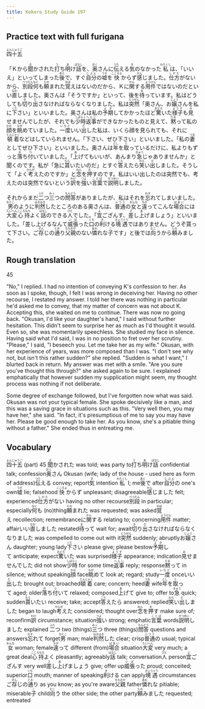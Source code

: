 ```yaml
---
title: Kokoro Study Guide 197
---
```


## Practice text with full furigana

<p>
<ruby><rb>四十五</rb><rt>よんじゅうご</rt></ruby>
</p>

<p>
「Ｋから<ruby><rb>聞</rb><rt>き</rt></ruby>かされた<ruby><rb>打</rb><rt>う</rt></ruby>ち<ruby><rb>明</rb><rt>あ</rt></ruby>け<ruby><rb>話</rb><rt>ばなし</rt></ruby>を、<ruby><rb>奥</rb><rt>おく</rt></ruby>さんに<ruby><rb>伝</rb><rt>つた</rt></ruby>える<ruby><rb>気</rb><rt>き</rt></ruby>のなかった<ruby><rb>私</rb><rt>わたくし</rt></ruby>は、「いいえ」といってしまった<ruby><rb>後</rb><rt>あと</rt></ruby>で、すぐ<ruby><rb>自分</rb><rt>じぶん</rt></ruby>の<ruby><rb>嘘</rb><rt>うそ</rt></ruby>を<ruby><rb>快</rb><rt>こころよ</rt></ruby>からず<ruby><rb>感</rb><rt>かん</rt></ruby>じました。<ruby><rb>仕方</rb><rt>しかた</rt></ruby>がないから、<ruby><rb>別段</rb><rt>べつだん</rt></ruby><ruby><rb>何</rb><rt>なに</rt></ruby>も<ruby><rb>頼</rb><rt>たの</rt></ruby>まれた<ruby><rb>覚</rb><rt>おぼ</rt></ruby>えはないのだから、Ｋに<ruby><rb>関</rb><rt>かん</rt></ruby>する<ruby><rb>用件</rb><rt>ようけん</rt></ruby>ではないのだといい<ruby><rb>直</rb><rt>なお</rt></ruby>しました。奥さんは「そうですか」といって、後を<ruby><rb>待</rb><rt>ま</rt></ruby>っています。私はどうしても<ruby><rb>切</rb><rt>き</rt></ruby>り<ruby><rb>出</rb><rt>だ</rt></ruby>さなければならなくなりました。私は<ruby><rb>突然</rb><rt>とつぜん</rt></ruby>「奥さん、お<ruby><rb>嬢</rb><rt>じょう</rt></ruby>さんを私に<ruby><rb>下</rb><rt>くだ</rt></ruby>さい」といいました。奥さんは私の<ruby><rb>予期</rb><rt>よき</rt></ruby>してかかったほど<ruby><rb>驚</rb><rt>おどろ</rt></ruby>いた<ruby><rb>様子</rb><rt>ようす</rt></ruby>も<ruby><rb>見</rb><rt>み</rt></ruby>せませんでしたが、それでも<ruby><rb>少時</rb><rt>しばらく</rt></ruby><ruby><rb>返事</rb><rt>へんじ</rt></ruby>ができなかったものと見えて、<ruby><rb>黙</rb><rt>だま</rt></ruby>って私の<ruby><rb>顔</rb><rt>かお</rt></ruby>を<ruby><rb>眺</rb><rt>なが</rt></ruby>めていました。<ruby><rb>一度</rb><rt>いちど</rt></ruby>いい<ruby><rb>出</rb><rt>だ</rt></ruby>した私は、いくら顔を見られても、それに<ruby><rb>頓着</rb><rt>とんじゃく</rt></ruby>などはしていられません。「下さい、ぜひ下さい」といいました。「私の<ruby><rb>妻</rb><rt>つま</rt></ruby>としてぜひ下さい」といいました。奥さんは<ruby><rb>年</rb><rt>とし</rt></ruby>を<ruby><rb>取</rb><rt>と</rt></ruby>っているだけに、私よりもずっと<ruby><rb>落</rb><rt>お</rt></ruby>ち<ruby><rb>付</rb><rt>つ</rt></ruby>いていました。「<ruby><rb>上</rb><rt>あ</rt></ruby>げてもいいが、あんまり<ruby><rb>急</rb><rt>きゅう</rt></ruby>じゃありませんか」と聞くのです。私が「急に<ruby><rb>貰</rb><rt>もら</rt></ruby>いたいのだ」とすぐ<ruby><rb>答</rb><rt>こた</rt></ruby>えたら<ruby><rb>笑</rb><rt>わら</rt></ruby>い<ruby><rb>出</rb><rt>だ</rt></ruby>しました。そうして「よく<ruby><rb>考</rb><rt>かんが</rt></ruby>えたのですか」と<ruby><rb>念</rb><rt>ねん</rt></ruby>を<ruby><rb>押</rb><rt>お</rt></ruby>すのです。私はいい出したのは突然でも、考えたのは突然でないという<ruby><rb>訳</rb><rt>わけ</rt></ruby>を<ruby><rb>強</rb><rt>つよ</rt></ruby>い<ruby><rb>言葉</rb><rt>ことば</rt></ruby>で<ruby><rb>説明</rb><rt>せつめい</rt></ruby>しました。
</p>

<p>
それからまだ<ruby><rb>二</rb><rt>ふた</rt></ruby>つ<ruby><rb>三</rb><rt>みっ</rt></ruby>つの<ruby><rb>問答</rb><rt>もんどう</rt></ruby>がありましたが、私はそれを<ruby><rb>忘</rb><rt>わす</rt></ruby>れてしまいました。<ruby><rb>男</rb><rt>おとこ</rt></ruby>のように<ruby><rb>判然</rb><rt>はきはき</rt></ruby>したところのある奥さんは、<ruby><rb>普通</rb><rt>ふつう</rt></ruby>の<ruby><rb>女</rb><rt>おんな</rt></ruby>と<ruby><rb>違</rb><rt>ちが</rt></ruby>ってこんな<ruby><rb>場合</rb><rt>ばあい</rt></ruby>には<ruby><rb>大変</rb><rt>たいへん</rt></ruby><ruby><rb>心持</rb><rt>こころもち</rt></ruby>よく<ruby><rb>話</rb><rt>はなし</rt></ruby>のできる<ruby><rb>人</rb><rt>ひと</rt></ruby>でした。「<ruby><rb>宜</rb><rt>よ</rt></ruby>ござんす、<ruby><rb>差</rb><rt>さ</rt></ruby>し<ruby><rb>上</rb><rt>あ</rt></ruby>げましょう」といいました。「差し上げるなんて<ruby><rb>威張</rb><rt>いば</rt></ruby>った<ruby><rb>口</rb><rt>くち</rt></ruby>の<ruby><rb>利</rb><rt>き</rt></ruby>ける<ruby><rb>境遇</rb><rt>きょうぐう</rt></ruby>ではありません。どうぞ貰って下さい。ご<ruby><rb>存</rb><rt>ぞん</rt></ruby>じの<ruby><rb>通</rb><rt>とお</rt></ruby>り<ruby><rb>父親</rb><rt>ちちおや</rt></ruby>のない<ruby><rb>憐</rb><rt>あわ</rt></ruby>れな<ruby><rb>子</rb><rt>こ</rt></ruby>です」と後では<ruby><rb>向</rb><rt>むこ</rt></ruby>うから<ruby><rb>頼</rb><rt>たの</rt></ruby>みました。
</p>


## Rough translation

45

"No," I replied. I had no intention of conveying K's confession to her. As soon as I spoke, though, I felt I was wrong in deceiving her. Having no other recourse, I restated my answer. I told her there was nothing in particular he'd asked me to convey, that my matter of concern was not about K. Accepting this, she waited on me to continue. There was now no going back. "Okusan, I'd like your daughter's hand," I said without further hesitation. This didn't seem to surprise her as much as I'd thought it would. Even so, she was momentarily speechless. She studied my face in silence. Having said what I'd said, I was in no position to fret over her scrutiny. "Please," I said, "I beseech you. Let me take her as my wife." Okusan, with her experience of years, was more composed than I was. "I don't see why not, but isn't this rather sudden?" she replied. "Sudden is what I want," I blurted back in return. My answer was met with a smile. "Are you sure you've thought this through?" she asked again to be sure. I explained emphatically that however sudden my supplication might seem, my thought process was nothing if not deliberate.

Some degree of exchange followed, but I've forgotten now what was said. Okusan was not your typical female. She spoke decisively like a man, and this was a saving grace in situations such as this. "Very well then, you may have her," she said. "In fact, it's presumptious of me to say you may have her. Please be good enough to take her. As you know, she's a pitiable thing without a father." She ended thus in entreating me.


## Vocabulary

<p>
<span class="vocabstudy"><ruby><rb>四十五</rb><rt>よんじゅうご</rt></ruby>&nbsp;(part) 45</span>
<span class="vocabstudy"><ruby><rb>聞</rb><rt>き</rt></ruby>かされた&nbsp;was told; was party to</span><span class="vocabstudy"><ruby><rb>打</rb><rt>う</rt></ruby>ち<ruby><rb>明</rb><rt>あ</rt></ruby>け<ruby><rb>話</rb><rt>ばなし</rt></ruby>&nbsp;confidential talk; confession</span><span class="vocabstudy"><ruby><rb>奥</rb><rt>おく</rt></ruby>さん&nbsp;Okusan (wife; lady of the house - used here as form of address)</span><span class="vocabstudy"><ruby><rb>伝</rb><rt>つた</rt></ruby>える&nbsp;convey; report</span><span class="vocabstudy"><ruby><rb>気</rb><rt>き</rt></ruby>&nbsp;intention</span><span class="vocabstudy"><ruby><rb>私</rb><rt>わたくし</rt></ruby>&nbsp;I; me</span><span class="vocabstudy"><ruby><rb>後</rb><rt>あと</rt></ruby>で&nbsp;after</span><span class="vocabstudy"><ruby><rb>自分</rb><rt>じぶん</rt></ruby>の&nbsp;one's own</span><span class="vocabstudy"><ruby><rb>嘘</rb><rt>うそ</rt></ruby>&nbsp;lie; falsehood</span><span class="vocabstudy"><ruby><rb>快</rb><rt>こころよ</rt></ruby>からず&nbsp;unpleasant; disagreeable</span><span class="vocabstudy"><ruby><rb>感</rb><rt>かん</rt></ruby>じました&nbsp;felt; experienced</span><span class="vocabstudy"><ruby><rb>仕方</rb><rt>しかた</rt></ruby>がない&nbsp;having no other recourse</span><span class="vocabstudy"><ruby><rb>別段</rb><rt>べつだん</rt></ruby>&nbsp;in particular; especially</span><span class="vocabstudy"><ruby><rb>何</rb><rt>なに</rt></ruby>も&nbsp;(no)thing</span><span class="vocabstudy"><ruby><rb>頼</rb><rt>たの</rt></ruby>まれた&nbsp;was requested; was asked</span><span class="vocabstudy"><ruby><rb>覚</rb><rt>おぼ</rt></ruby>え&nbsp;recollection; remembrance</span><span class="vocabstudy">に<ruby><rb>関</rb><rt>かん</rt></ruby>する&nbsp;relating to; concerning</span><span class="vocabstudy"><ruby><rb>用件</rb><rt>ようけん</rt></ruby>&nbsp;matter; affair</span><span class="vocabstudy">いい<ruby><rb>直</rb><rt>なお</rt></ruby>しました&nbsp;restated</span><span class="vocabstudy"><ruby><rb>待</rb><rt>ま</rt></ruby>って&nbsp;wait for; await</span><span class="vocabstudy"><ruby><rb>切</rb><rt>き</rt></ruby>り<ruby><rb>出</rb><rt>だ</rt></ruby>さなければならなくなりました&nbsp;was compelled to come out with it</span><span class="vocabstudy"><ruby><rb>突然</rb><rt>とつぜん</rt></ruby>&nbsp;suddenly; abruptly</span><span class="vocabstudy">お<ruby><rb>嬢</rb><rt>じょう</rt></ruby>さん&nbsp;daughter; young lady</span><span class="vocabstudy"><ruby><rb>下</rb><rt>くだ</rt></ruby>さい&nbsp;please give; please bestow</span><span class="vocabstudy"><ruby><rb>予期</rb><rt>よき</rt></ruby>して&nbsp;anticipate; expect</span><span class="vocabstudy"><ruby><rb>驚</rb><rt>おどろ</rt></ruby>いた&nbsp;was surprised</span><span class="vocabstudy"><ruby><rb>様子</rb><rt>ようす</rt></ruby>&nbsp;appearance; indication</span><span class="vocabstudy"><ruby><rb>見</rb><rt>み</rt></ruby>せませんでした&nbsp;did not show</span><span class="vocabstudy"><ruby><rb>少時</rb><rt>しばらく</rt></ruby>&nbsp;for some time</span><span class="vocabstudy"><ruby><rb>返事</rb><rt>へんじ</rt></ruby>&nbsp;reply; response</span><span class="vocabstudy"><ruby><rb>黙</rb><rt>だま</rt></ruby>って&nbsp;in silence; without speaking</span><span class="vocabstudy"><ruby><rb>顔</rb><rt>かお</rt></ruby>&nbsp;face</span><span class="vocabstudy"><ruby><rb>眺</rb><rt>なが</rt></ruby>めて&nbsp;look at; regard; study</span><span class="vocabstudy"><ruby><rb>一度</rb><rt>いちど</rt></ruby>&nbsp;once</span><span class="vocabstudy">いい<ruby><rb>出</rb><rt>だ</rt></ruby>した&nbsp;brought out; broached</span><span class="vocabstudy"><ruby><rb>頓着</rb><rt>とんじゃく</rt></ruby>&nbsp;care; concern; heed</span><span class="vocabstudy"><ruby><rb>妻</rb><rt>つま</rt></ruby>&nbsp;wife</span><span class="vocabstudy"><ruby><rb>年</rb><rt>とし</rt></ruby>を<ruby><rb>取</rb><rt>と</rt></ruby>って&nbsp;aged; older</span><span class="vocabstudy"><ruby><rb>落</rb><rt>お</rt></ruby>ち<ruby><rb>付</rb><rt>つ</rt></ruby>いて&nbsp;relaxed; composed</span><span class="vocabstudy"><ruby><rb>上</rb><rt>あ</rt></ruby>げて&nbsp;give to; offer to</span><span class="vocabstudy"><ruby><rb>急</rb><rt>きゅう</rt></ruby>&nbsp;quick; sudden</span><span class="vocabstudy"><ruby><rb>貰</rb><rt>もら</rt></ruby>いたい&nbsp;receive; take; accept</span><span class="vocabstudy"><ruby><rb>答</rb><rt>こた</rt></ruby>えたら&nbsp;answered; replied</span><span class="vocabstudy"><ruby><rb>笑</rb><rt>わら</rt></ruby>い<ruby><rb>出</rb><rt>だ</rt></ruby>しました&nbsp;began to laugh</span><span class="vocabstudy"><ruby><rb>考</rb><rt>かんが</rt></ruby>えた&nbsp;considered; thought over</span><span class="vocabstudy"><ruby><rb>念</rb><rt>ねん</rt></ruby>を<ruby><rb>押</rb><rt>お</rt></ruby>す&nbsp;make sure of; reconfirm</span><span class="vocabstudy"><ruby><rb>訳</rb><rt>わけ</rt></ruby>&nbsp;circumstance; situation</span><span class="vocabstudy"><ruby><rb>強</rb><rt>つよ</rt></ruby>い&nbsp;strong; emphatic</span><span class="vocabstudy"><ruby><rb>言葉</rb><rt>ことば</rt></ruby>&nbsp;words</span><span class="vocabstudy"><ruby><rb>説明</rb><rt>せつめい</rt></ruby>しました&nbsp;explained</span>
<span class="vocabstudy"><ruby><rb>二</rb><rt>ふた</rt></ruby>つ&nbsp;two (things)</span><span class="vocabstudy"><ruby><rb>三</rb><rt>みっ</rt></ruby>つ&nbsp;three (things)</span><span class="vocabstudy"><ruby><rb>問答</rb><rt>もんどう</rt></ruby>&nbsp;questions and answers</span><span class="vocabstudy"><ruby><rb>忘</rb><rt>わす</rt></ruby>れて&nbsp;forget</span><span class="vocabstudy"><ruby><rb>男</rb><rt>おとこ</rt></ruby>&nbsp;man; male</span><span class="vocabstudy"><ruby><rb>判然</rb><rt>はきはき</rt></ruby>した&nbsp;clear; crisp</span><span class="vocabstudy"><ruby><rb>普通</rb><rt>ふつう</rt></ruby>の&nbsp;usual; typical</span><span class="vocabstudy"><ruby><rb>女</rb><rt>おんな</rt></ruby>&nbsp;woman; female</span><span class="vocabstudy"><ruby><rb>違</rb><rt>ちが</rt></ruby>って&nbsp;different (from)</span><span class="vocabstudy"><ruby><rb>場合</rb><rt>ばあい</rt></ruby>&nbsp;situation</span><span class="vocabstudy"><ruby><rb>大変</rb><rt>たいへん</rt></ruby>&nbsp;very much; a great deal</span><span class="vocabstudy"><ruby><rb>心持</rb><rt>こころもち</rt></ruby>よく&nbsp;pleasantly; agreeably</span><span class="vocabstudy"><ruby><rb>話</rb><rt>はなし</rt></ruby>&nbsp;talk; conversation</span><span class="vocabstudy"><ruby><rb>人</rb><rt>ひと</rt></ruby>&nbsp;person</span><span class="vocabstudy"><ruby><rb>宜</rb><rt>よ</rt></ruby>ござんす&nbsp;very well</span><span class="vocabstudy"><ruby><rb>差</rb><rt>さ</rt></ruby>し<ruby><rb>上</rb><rt>あ</rt></ruby>げましょう&nbsp;give; offer up</span><span class="vocabstudy"><ruby><rb>威張</rb><rt>いば</rt></ruby>った&nbsp;proud; conceited; superior</span><span class="vocabstudy"><ruby><rb>口</rb><rt>くち</rt></ruby>&nbsp;mouth; manner of speaking</span><span class="vocabstudy"><ruby><rb>利</rb><rt>き</rt></ruby>ける&nbsp;can apply</span><span class="vocabstudy"><ruby><rb>境遇</rb><rt>きょうぐう</rt></ruby>&nbsp;circumstances</span><span class="vocabstudy">ご<ruby><rb>存</rb><rt>ぞん</rt></ruby>じの<ruby><rb>通</rb><rt>とお</rt></ruby>り&nbsp;as you know; as you're aware</span><span class="vocabstudy"><ruby><rb>父親</rb><rt>ちちおや</rt></ruby>&nbsp;father</span><span class="vocabstudy"><ruby><rb>憐</rb><rt>あわ</rt></ruby>れな&nbsp;pitiable; miserable</span><span class="vocabstudy"><ruby><rb>子</rb><rt>こ</rt></ruby>&nbsp;child</span><span class="vocabstudy"><ruby><rb>向</rb><rt>むこ</rt></ruby>う&nbsp;the other side; the other party</span><span class="vocabstudy"><ruby><rb>頼</rb><rt>たの</rt></ruby>みました&nbsp;requested; entreated</span>
</p>
